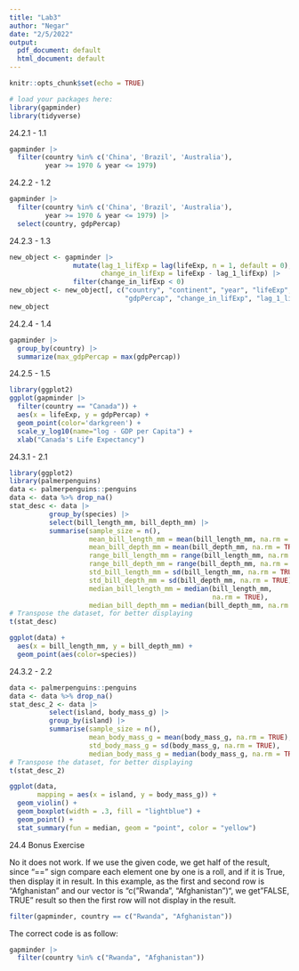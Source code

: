 ```yaml
---
title: "Lab3"
author: "Negar"
date: "2/5/2022"
output:
  pdf_document: default
  html_document: default
---
```


```r
knitr::opts_chunk$set(echo = TRUE)
```

```r
# load your packages here:
library(gapminder)
library(tidyverse)
```

24.2.1 - 1.1
```r
gapminder |>
  filter(country %in% c('China', 'Brazil', 'Australia'), 
         year >= 1970 & year <= 1979)
```

24.2.2 - 1.2
```r
gapminder |>
  filter(country %in% c('China', 'Brazil', 'Australia'), 
         year >= 1970 & year <= 1979) |>
  select(country, gdpPercap)
```

24.2.3 - 1.3
```r
new_object <- gapminder |>
                mutate(lag_1_lifExp = lag(lifeExp, n = 1, default = 0), 
                       change_in_lifExp = lifeExp - lag_1_lifExp) |>
                filter(change_in_lifExp < 0)
new_object <- new_object[, c("country", "continent", "year", "lifeExp", "pop",
                             "gdpPercap", "change_in_lifExp", "lag_1_lifExp")]
new_object
```

24.2.4 - 1.4
```r
gapminder |> 
  group_by(country) |> 
  summarize(max_gdpPercap = max(gdpPercap))
```

24.2.5 - 1.5
```r
library(ggplot2)
ggplot(gapminder |>
  filter(country == "Canada")) +
  aes(x = lifeExp, y = gdpPercap) +
  geom_point(color='darkgreen') +
  scale_y_log10(name="log - GDP per Capita") +
  xlab("Canada's Life Expectancy")
```

24.3.1 - 2.1
```r
library(ggplot2)
library(palmerpenguins)
data <- palmerpenguins::penguins
data <- data %>% drop_na()
stat_desc <- data |>
          group_by(species) |>
          select(bill_length_mm, bill_depth_mm) |>
          summarise(sample_size = n(),
                    mean_bill_length_mm = mean(bill_length_mm, na.rm = TRUE), 
                    mean_bill_depth_mm = mean(bill_depth_mm, na.rm = TRUE),
                    range_bill_length_mm = range(bill_length_mm, na.rm = TRUE), 
                    range_bill_depth_mm = range(bill_depth_mm, na.rm = TRUE), 
                    std_bill_length_mm = sd(bill_length_mm, na.rm = TRUE), 
                    std_bill_depth_mm = sd(bill_depth_mm, na.rm = TRUE),
                    median_bill_length_mm = median(bill_length_mm, 
                                                   na.rm = TRUE), 
                    median_bill_depth_mm = median(bill_depth_mm, na.rm = TRUE))
# Transpose the dataset, for better displaying
t(stat_desc)

ggplot(data) +
  aes(x = bill_length_mm, y = bill_depth_mm) +
  geom_point(aes(color=species))
```

24.3.2 - 2.2
```r
data <- palmerpenguins::penguins
data <- data %>% drop_na()
stat_desc_2 <- data |>
          select(island, body_mass_g) |>
          group_by(island) |>
          summarise(sample_size = n(),
                    mean_body_mass_g = mean(body_mass_g, na.rm = TRUE), 
                    std_body_mass_g = sd(body_mass_g, na.rm = TRUE),
                    median_body_mass_g = median(body_mass_g, na.rm = TRUE))
# Transpose the dataset, for better displaying
t(stat_desc_2)

ggplot(data, 
       mapping = aes(x = island, y = body_mass_g)) +
  geom_violin() +
  geom_boxplot(width = .3, fill = "lightblue") +
  geom_point() +
  stat_summary(fun = median, geom = "point", color = "yellow") 
```

24.4 Bonus Exercise

No it does not work. If we use the given code, we get half of the result, since "==" sign compare each element one by one is a roll, and if it is True, then display it in result. In this example, as the first and second row is "Afghanistan" and our vector is "c("Rwanda", "Afghanistan")", we get "FALSE, TRUE" result so then the first row will not display in the result.

```r
filter(gapminder, country == c("Rwanda", "Afghanistan"))
```

The correct code is as follow:
```r
gapminder |>
  filter(country %in% c("Rwanda", "Afghanistan"))
```
